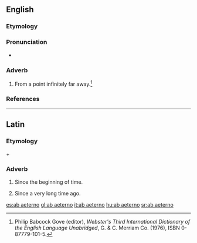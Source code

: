 ==English==

===Etymology===
{{borrowed}} {{etyl|NL.}}

===Pronunciation===
* {{a|US}} {{IPA|/ˌæb.i.ˈtɚ.noʊ/|ˌɑ.ˌbaɪ.ˈtɚ.noʊ/}}

===Adverb===
{{en-adverb}}

# From a point infinitely far away.<ref name=Gove>Philip Babcock Gove (editor), ''Webster's Third International Dictionary of the English Language Unabridged'', G. & C. Merriam Co. (1976), ISBN 0-87779-101-5.</ref>

===References===
<references/>

----

==Latin==
{{rfv}}

===Etymology===
{{term|ab|lang=la}} + {{term|aeternus|lang=la}}

===Adverb===
{{head|la|adverb|head={{l|la|ab}} {{l|la|aeterno|aeternō}}}}

# Since the beginning of time.
# {{figuratively}} Since a very long time ago.

[[es:ab aeterno]]
[[gl:ab aeterno]]
[[it:ab aeterno]]
[[hu:ab aeterno]]
[[sr:ab aeterno]]